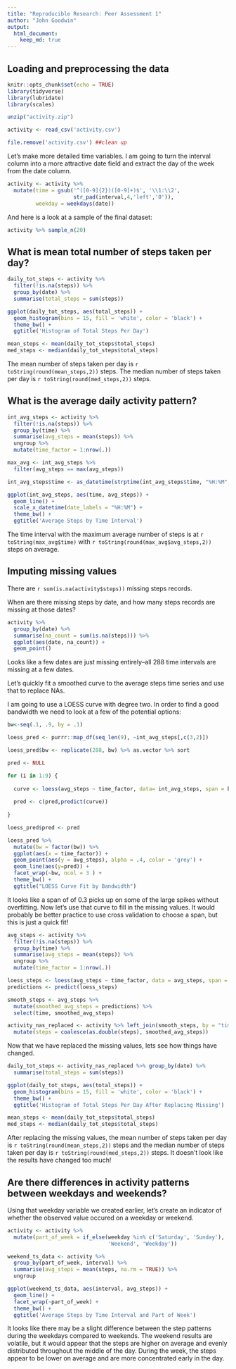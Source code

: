 ```yaml
---
title: "Reproducible Research: Peer Assessment 1"
author: "John Goodwin"
output:
  html_document: 
    keep_md: true
---
```



## Loading and preprocessing the data

```r
knitr::opts_chunk$set(echo = TRUE)
library(tidyverse)
library(lubridate)
library(scales)
```

```r
unzip("activity.zip")

activity <- read_csv('activity.csv')

file.remove('activity.csv') ##clean up
```

Let's make more detailed time variables. I am going to turn the interval column into a more attractive date field and extract the day of the week from the date column.

```r
activity <- activity %>%
  mutate(time = gsub('^([0-9]{2})([0-9]+)$', '\\1:\\2', 
                     str_pad(interval,4,'left','0')),
         weekday = weekdays(date))

```
And here is a look at a sample of the final dataset:

```r
activity %>% sample_n(20)
```


## What is mean total number of steps taken per day?

```r
daily_tot_steps <- activity %>%
  filter(!is.na(steps)) %>%
  group_by(date) %>%
  summarise(total_steps = sum(steps))
```

```r
ggplot(daily_tot_steps, aes(total_steps)) + 
  geom_histogram(bins = 15, fill = 'white', color = 'black') +
  theme_bw() +
  ggtitle('Histogram of Total Steps Per Day')

```

```r
mean_steps <- mean(daily_tot_steps$total_steps)
med_steps <- median(daily_tot_steps$total_steps)
```

The mean number of steps taken per day is `r toString(round(mean_steps,2))` steps.
The median number of steps taken per day is `r toString(round(med_steps,2))` steps.

## What is the average daily activity pattern?

```r
int_avg_steps <- activity %>%
  filter(!is.na(steps)) %>%
  group_by(time) %>%
  summarise(avg_steps = mean(steps)) %>% 
  ungroup %>%
  mutate(time_factor = 1:nrow(.)) 

max_avg <- int_avg_steps %>%
  filter(avg_steps == max(avg_steps))

int_avg_steps$time <- as_datetime(strptime(int_avg_steps$time, "%H:%M", tz = 'UTC'))

ggplot(int_avg_steps, aes(time, avg_steps)) +
  geom_line() +
  scale_x_datetime(date_labels = "%H:%M") +
  theme_bw() +
  ggtitle('Average Steps by Time Interval')
```

The time interval with the maximum average number of steps is at `r toString(max_avg$time)` with `r toString(round(max_avg$avg_steps,2))` steps on average.

## Imputing missing values

There are `r sum(is.na(activity$steps))` missing steps records.

When are there missing steps by date, and how many steps records are missing at those dates?

```r
activity %>%
  group_by(date) %>%
  summarise(na_count = sum(is.na(steps))) %>%
  ggplot(aes(date, na_count)) +
  geom_point()
```

Looks like a few dates are just missing entirely--all 288 time intervals are missing at a few dates. 

Let's quickly fit a smoothed curve to the average steps time series and use that to replace NAs.

I am going to use a LOESS curve with degree two. In order to find a good bandwidth we need to look at a few of the potential options:

```r
bw<-seq(.1, .9, by = .1)

loess_pred <- purrr::map_df(seq_len(9), ~int_avg_steps[,c(3,2)])

loess_pred$bw <- replicate(288, bw) %>% as.vector %>% sort

pred <- NULL

for (i in 1:9) {
  
  curve <- loess(avg_steps ~ time_factor, data= int_avg_steps, span = bw[i])
  
  pred <- c(pred,predict(curve))
  
}

loess_pred$pred <- pred

loess_pred %>%
  mutate(bw = factor(bw)) %>%
  ggplot(aes(x = time_factor)) +
  geom_point(aes(y = avg_steps), alpha = .4, color = 'grey') +
  geom_line(aes(y=pred)) +
  facet_wrap(~bw, ncol = 3 ) +
  theme_bw() +
  ggtitle("LOESS Curve Fit by Bandwidth")
```

It looks like a span of of 0.3 picks up on some of the large spikes without overfitting. Now let's use that curve to fill in the missing values. It would probably be better practice to use cross validation to choose a span, but this is just a quick fit!

```r
avg_steps <- activity %>%
  filter(!is.na(steps)) %>%
  group_by(time) %>%
  summarise(avg_steps = mean(steps)) %>% 
  ungroup %>%
  mutate(time_factor = 1:nrow(.))

loess_steps <- loess(avg_steps ~ time_factor, data = avg_steps, span = 0.3)
predictions <- predict(loess_steps)

smooth_steps <- avg_steps %>% 
  mutate(smoothed_avg_steps = predictions) %>%
  select(time, smoothed_avg_steps)

activity_nas_replaced <- activity %>% left_join(smooth_steps, by = "time") %>%
  mutate(steps = coalesce(as.double(steps), smoothed_avg_steps))
```

Now that we have replaced the missing values, lets see how things have changed.

```r
daily_tot_steps <- activity_nas_replaced %>% group_by(date) %>%
  summarise(total_steps = sum(steps))

ggplot(daily_tot_steps, aes(total_steps)) + 
  geom_histogram(bins = 15, fill = 'white', color = 'black') +
  theme_bw() +
  ggtitle('Histogram of Total Steps Per Day After Replacing Missing')

mean_steps <- mean(daily_tot_steps$total_steps)
med_steps <- median(daily_tot_steps$total_steps)

```

After replacing the missing values, the mean number of steps taken per day is `r toString(round(mean_steps,2))` steps and the median number of steps taken per day is `r toString(round(med_steps,2))` steps. It doesn't look like the results have changed too much!

## Are there differences in activity patterns between weekdays and weekends?

Using that weekday variable we created earlier, let's create an indicator of whether the observed value occured on a weekday or weekend.

```r
activity <- activity %>%
  mutate(part_of_week = if_else(weekday %in% c('Saturday', 'Sunday'), 
                                'Weekend', 'Weekday'))

weekend_ts_data <- activity %>%
  group_by(part_of_week, interval) %>%
  summarise(avg_steps = mean(steps, na.rm = TRUE)) %>%
  ungroup

ggplot(weekend_ts_data, aes(interval, avg_steps)) +
  geom_line() +
  facet_wrap(~part_of_week) +
  theme_bw() +
  ggtitle('Average Steps by Time Interval and Part of Week')

```

It looks like there may be a slight difference between the step patterns during the weekdays compared to weekends. The weekend results are volatile, but it would appear that the steps are higher on average and evenly distributed throughout the middle of the day. During the week, the steps appear to be lower on average and are more concentrated early in the day.

